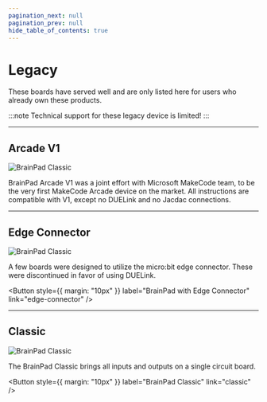 ```yaml
---
pagination_next: null
pagination_prev: null
hide_table_of_contents: true
---
```


# Legacy

These boards have served well and are only listed here for users who already own these products. 

:::note
Technical support for these legacy device is limited!
:::

---

## Arcade V1

![BrainPad Classic](pathname:///img/catalog/arcade-v1.jpg)

BrainPad Arcade V1 was a joint effort with Microsoft MakeCode team, to be the very first MakeCode Arcade device on the market. All instructions are compatible with V1, except no DUELink and no Jacdac connections.

---

## Edge Connector

![BrainPad Classic](pathname:///img/catalog/pulse.png)

A few boards were designed to utilize the micro:bit edge connector. These were discontinued in favor of using DUELink.

<Button
  style={{ margin: "10px" }}
  label="BrainPad with Edge Connector"
  link="edge-connector"
/>

---

## Classic

![BrainPad Classic](pathname:///img/catalog/classic.png)

The BrainPad Classic brings all inputs and outputs on a single circuit board.

<Button
  style={{ margin: "10px" }}
  label="BrainPad Classic"
  link="classic"
/>
